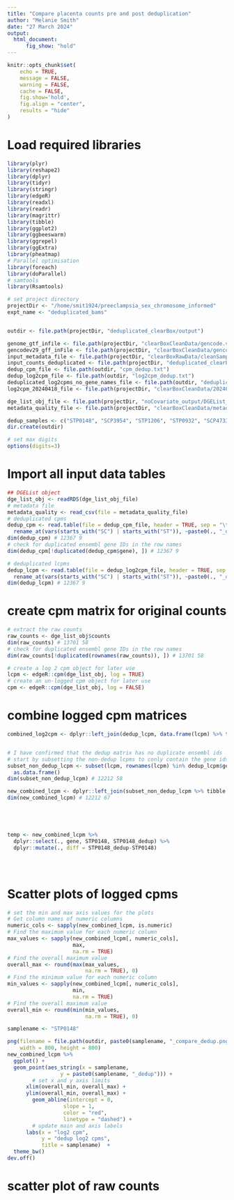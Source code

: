 ```yaml
---
title: "Compare placenta counts pre and post deduplication"
author: "Melanie Smith"
date: "27 March 2024"
output: 
  html_document:
      fig_show: "hold"
---
```


```r
knitr::opts_chunk$set(
    echo = TRUE,
    message = FALSE,
    warning = FALSE,
    cache = FALSE,
    fig.show='hold',
    fig.align = "center",
    results = "hide"
)

```

# Load required libraries

```r
library(plyr)
library(reshape2)
library(dplyr)
library(tidyr)
library(stringr)
library(edgeR)
library(readxl)
library(readr)
library(magrittr)
library(tibble)
library(ggplot2)
library(ggbeeswarm)
library(ggrepel)
library(ggExtra)
library(pheatmap)
# Parallel optimisation
library(foreach)
library(doParallel)
# samtools
library(Rsamtools)

# set project directory
projectDir <- "/home/smit1924/preeclampsia_sex_chromosome_informed"
expt_name <- "deduplicated_bams"


outdir <- file.path(projectDir, "deduplicated_clearBox/output")

genome_gtf_infile <- file.path(projectDir, "clearBoxCleanData/gencode.v29.annotation.gtf")
gencodev29_gff_inFile <- file.path(projectDir, "clearBoxCleanData/gencode.v29.chr_patch_hapl_scaff.annotation.gff3")
input_metadata_file <- file.path(projectDir, "clearBoxRawData/cleanSampleMetadata.csv")
input_counts_deduplicated <- file.path(projectDir, "deduplicated_clearBox/readCounts/deduplicated_readCounts.txt")
dedup_cpm_file <- file.path(outdir, "cpm_dedup.txt")
dedup_log2cpm_file <- file.path(outdir, "log2cpm_dedup.txt")
deduplicated_log2cpms_no_gene_names_file <- file.path(outdir, "deduplicated_log2cpms_no_gene_names.txt")
log2cpm_20240418_file <- file.path(projectDir, "clearBoxCleanData/20240418_log2cpm.txt")

dge_list_obj_file <- file.path(projectDir, "noCovariate_output/DGEList_filtered_normalised.rds")
metadata_quality_file <- file.path(projectDir, "clearBoxCleanData/metadata_quality.csv")

dedup_samples <- c("STP0148", "SCP3954", "STP1206", "STP0932", "SCP4733", "STP0596")
dir.create(outdir)

# set max digits
options(digits=3)

```

# Import all input data tables

```r

## DGEList object
dge_list_obj <- readRDS(dge_list_obj_file)
# metadata file
metadata_quality <- read_csv(file = metadata_quality_file)
# deduplicated cpms
dedup_cpm <- read.table(file = dedup_cpm_file, header = TRUE, sep = "\t") %>%
  rename_at(vars(starts_with("SC") | starts_with("ST")), ~paste0(., "_dedup"))
dim(dedup_cpm) # 12367 9
# check for duplicated ensembl gene IDs in the row names
dim(dedup_cpm[!duplicated(dedup_cpm$gene), ]) # 12367 9

# deduplicated lcpms
dedup_lcpm <- read.table(file = dedup_log2cpm_file, header = TRUE, sep = "\t") %>%
  rename_at(vars(starts_with("SC") | starts_with("ST")), ~paste0(., "_dedup"))
dim(dedup_lcpm) # 12367 9
```

# create cpm matrix for original counts

```r
# extract the raw counts
raw_counts <- dge_list_obj$counts
dim(raw_counts) # 13701 58
# check for duplicated ensembl gene IDs in the row names
dim(raw_counts[!duplicated(rownames(raw_counts)), ]) # 13701 58

# create a log 2 cpm object for later use
lcpm <- edgeR::cpm(dge_list_obj, log = TRUE)
# create an un-logged cpm object for later use
cpm <- edgeR::cpm(dge_list_obj, log = FALSE)
```

# combine logged cpm matrices

```r

combined_log2cpm <- dplyr::left_join(dedup_lcpm, data.frame(lcpm) %>% tibble::rownames_to_column("gene"), by = "gene")


# I have confirmed that the dedup matrix has no duplicate ensembl ids
# start by subsetting the non-dedup lcpms to conly contain the gene ids from the dedup matrix
subset_non_dedup_lcpm <- subset(lcpm, rownames(lcpm) %in% dedup_lcpm$gene) %>%
  as.data.frame()
dim(subset_non_dedup_lcpm) # 12212 58

new_combined_lcpm <- dplyr::left_join(subset_non_dedup_lcpm %>% tibble::rownames_to_column("gene"), dedup_lcpm, by = "gene")
dim(new_combined_lcpm) # 12212 67





temp <- new_combined_lcpm %>%
  dplyr::select(., gene, STP0148, STP0148_dedup) %>%
  dplyr::mutate(., diff = STP0148_dedup-STP0148)





```

# Scatter plots of logged cpms

```r
# set the min and max axis values for the plots
# Get column names of numeric columns
numeric_cols <- sapply(new_combined_lcpm, is.numeric)
# Find the maximum value for each numeric column
max_values <- sapply(new_combined_lcpm[, numeric_cols],
                     max,
                     na.rm = TRUE)
# Find the overall maximum value
overall_max <- round(max(max_values,
                         na.rm = TRUE), 0)
# Find the minimum value for each numeric column
min_values <- sapply(new_combined_lcpm[, numeric_cols],
                     min,
                     na.rm = TRUE)
# Find the overall maximum value
overall_min <- round(min(min_values,
                         na.rm = TRUE), 0)

samplename <- "STP0148"

png(filename = file.path(outdir, paste0(samplename, "_compare_dedup.png")),
    width = 800, height = 800)
new_combined_lcpm %>%
  ggplot() +
  geom_point(aes_string(x = samplename,
                 y = paste0(samplename, "_dedup"))) +
        # set x and y axis limits
      xlim(overall_min, overall_max) +
      ylim(overall_min, overall_max) +
        geom_abline(intercept = 0,
                  slope = 1,
                  color = "red",
                  linetype = "dashed") +
        # update main and axis labels
      labs(x = "log2 cpm",
           y = "dedup log2 cpms",
           title = samplename)  +
  theme_bw()
dev.off()


```
# scatter plot of raw counts

```r

```




